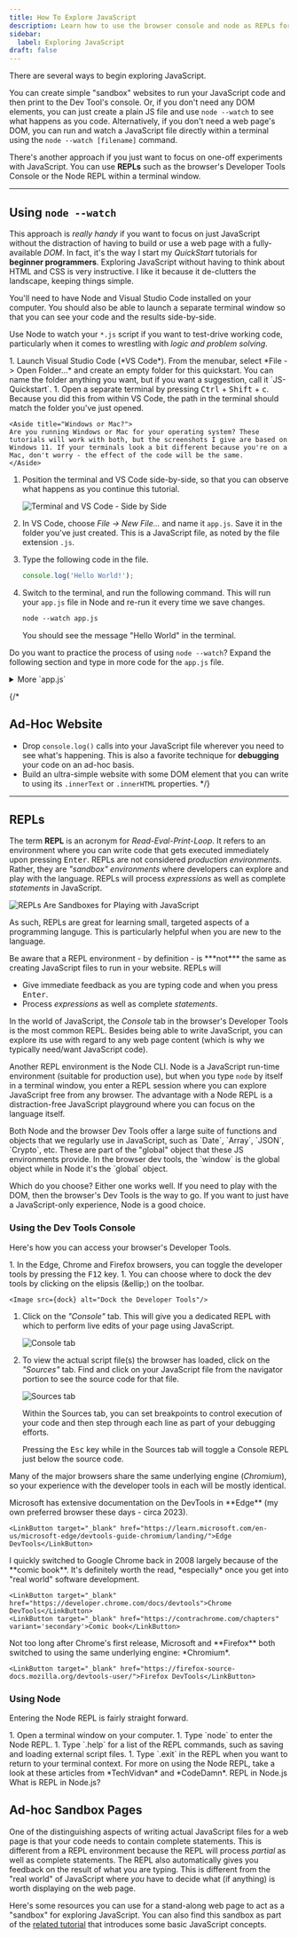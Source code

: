 ```yaml
---
title: How To Explore JavaScript
description: Learn how to use the browser console and node as REPLs for learning JavaScript
sidebar:
  label: Exploring JavaScript
draft: false
---
```



There are several ways to begin exploring JavaScript.

You can create simple "sandbox" websites to run your JavaScript code and then print to the Dev Tool's console. Or, if you don't need any DOM elements, you can just create a plain JS file and use `node --watch` to see what happens as you code. Alternatively, if you don't need a web page's DOM, you can run and watch a JavaScript file directly within a terminal using the `node --watch [filename]` command.

There's another approach if you just want to focus on one-off experiments with JavaScript. You can use **REPLs** such as the browser's Developer Tools Console or the Node REPL within a terminal window.

----

## Using `node --watch`

This approach is *really handy* if you want to focus on just JavaScript without the distraction of having to build or use a web page with a fully-available *DOM*. In fact, it's the way I start my *QuickStart* tutorials for **beginner programmers**. Exploring JavaScript without having to think about HTML and CSS is very instructive. I like it because it de-clutters the landscape, keeping things simple.

<Aside title="Did you do the setup?">
    You'll need to have Node and Visual Studio Code installed on your computer. You should also be able to launch a separate terminal window so that you can see your code and the results side-by-side.
</Aside>

Use Node to watch your `*.js` script if you want to test-drive working code, particularly when it comes to wrestling with *logic and problem solving*.

<Steps>
1. Launch Visual Studio Code (*VS Code*). From the menubar, select *File -> Open Folder...* and create an empty folder for this quickstart. You can name the folder anything you want, but if you want a suggestion, call it `JS-Quickstart`.
1. Open a separate terminal by pressing <kbd>Ctrl</kbd> + <kbd>Shift</kbd> + <kbd>c</kbd>. Because you did this from within VS Code, the path in the terminal should match the folder you've just opened.

    <Aside title="Windows or Mac?">
    Are you running Windows or Mac for your operating system? These tutorials will work with both, but the screenshots I give are based on Windows 11. If your terminals look a bit different because you're on a Mac, don't worry - the effect of the code will be the same. 
    </Aside>

1. Position the terminal and VS Code side-by-side, so that you can observe what happens as you continue this tutorial.

    <Image src={sideBySide} alt="Terminal and VS Code - Side by Side"/>

1. In VS Code, choose *File -> New File...* and name it `app.js`. Save it in the folder you've just created. This is a JavaScript file, as noted by the file extension `.js`.
1. Type the following code in the file.

    ```js title="app.js"
    console.log('Hello World!');
    ```

1. Switch to the terminal, and run the following command. This will run your `app.js` file in Node and re-run it every time we save changes.

    ```ps title="Terminal Window"
    node --watch app.js
    ```

    You should see the message "Hello World" in the terminal.
</Steps>

Do you want to practice the process of using `node --watch`? Expand the following section and type in more code for the `app.js` file.

<details>
  <summary>More `app.js`</summary>

  ```js title="app.js"
  // app.js
  // - [x] Console output
  console.log('app.js loaded');
  console.log(); // empty line

  // - [x] The Node process object
  console.log('NodeJS Version:', process.version);
  console.log('OS Platform:', process.platform, process.arch);
  console.log('Computer name:', process.env.COMPUTERNAME);
  console.log('Username:', process.env.USERNAME);
  console.log('Working directory:', process.cwd());
  // console.table(process.argv);
  console.log();

  // - [x] Variable declaration vs. initialization
  // - [x] Literal numbers
  let quantity = 10;
  let price = 5.95;
  let message;

  // - [x] Assignment statement
  // - [x] Literal strings
  message = 'The following is a series of demos...';
  console.log(message);

  // - [x] Template strings and placeholders
  message = `The price is ${price} and the quantity is ${quantity}`;
  console.log(message);

  // - [x] Data Types
  console.log(`quantity is a ${typeof quantity}`);
  console.log(`message is a ${typeof message}`);

  // - [x] Arithmetic operators for numbers
  let total = quantity * price;
  // - [x] Arithmetic operators for strings (string concatenation)
  message = 'The amount is $ ' + total;
  console.log(message);

  // - [x] Type Conversion
  //   - [x] number to string
  let amount = total.toFixed(2);
  console.log(`The amount is $ ${amount}.`);

  // - [x] Escape characters
  message = '\n\tSimple Sequence:';
  console.log(message);
  // - [x] Simple sequence
  //          Each line is an instruction
  //          They are executed in-order
  quantity = 20;
  message = `Changing quantity to ${quantity} does not cause previous calculations to re-calculate.\nTotal is still ${total} and amount is still ${amount}.`;
  console.log(message);
  console.log();

  // - [x] Math operations
  let adjacent = 4;
  let opposite = 3;
  let hypotenuse = Math.sqrt(adjacent**2 + opposite**2);
  message = `My triangle has sides of length ${adjacent}, ${opposite} and ${hypotenuse}.`;
  console.log(message);

  // - [x] Rounding Errors
  let floating = 0.1 + 0.1 + 0.1; // What's the answer?
  console.log(`0.1 + 0.1 + 0.1 = ${floating}`);
  console.log(`I can round with the Math library: floating should be ${Math.round(floating * 10) / 10}`);

  // - [x] Declaring functions
  function roundToDecimals(num, decimals) {
      let factor = Math.pow(10, decimals);
      return Math.round(num * factor) / factor;
  }

  // -[x] Calling functions
  let num = 3.14159;
  let rounded = roundToDecimals(num, 2); // 3.14
  console.log(`${num} rounded to two decimals: ${rounded}`);
  console.log(`${Math.PI} rounded to seven decimals: ${roundToDecimals(Math.PI, 7)}`);
  ```

</details>

{/* 
## Ad-Hoc Website

- Drop `console.log()` calls into your JavaScript file wherever you need to see what's happening. This is also a favorite technique for **debugging** your code on an ad-hoc basis.
- Build an ultra-simple website with some DOM element that you can write to using its `.innerText` or `.innerHTML` properties. 
*/}

----

## REPLs

The term **REPL** is an acronym for *Read-Eval-Print-Loop*. It refers to an environment where you can write code that gets executed immediately upon pressing <kbd>Enter</kbd>. REPLs are not considered *production environments*. Rather, they are *"sandbox" environments* where developers can explore and play with the language. REPLs will process *expressions* as well as complete *statements* in JavaScript.

<Image src={toy} alt="REPLs Are Sandboxes for Playing with JavaScript" />


As such, REPLs are great for learning small, targeted aspects of a programming languge. This is particularly helpful when you are new to the language.

<Aside type="caution">
  Be aware that a REPL environment - by definition - is ***not*** the same as creating JavaScript files to run in your website. REPLs will
  
  - Give immediate feedback as you are typing code and when you press <kbd>Enter</kbd>. 
  - Process *expressions* as well as complete *statements*.
</Aside>

In the world of JavaScript, the *Console* tab in the browser's Developer Tools is the most common REPL. Besides being able to write JavaScript, you can explore its use with regard to any web page content (which is why we typically need/want JavaScript code).

Another REPL environment is the Node CLI. Node is a JavaScript run-time environment (suitable for production use), but when you type `node` by itself in a terminal window, you enter a REPL session where you can explore JavaScript free from any browser. The advantage with a Node REPL is a distraction-free JavaScript playground where you can focus on the language itself.

<Aside type="tip">
Both Node and the browser Dev Tools offer a large suite of functions and objects that we regularly use in JavaScript, such as `Date`, `Array`, `JSON`, `Crypto`, etc. These are part of the "global" object that these JS environments provide. In the browser dev tools, the `window` is the global object while in Node it's the `global` object.
</Aside>

Which do you choose? Either one works well. If you need to play with the DOM, then the browser's Dev Tools is the way to go. If you want to just have a JavaScript-only experience, Node is a good choice.


### Using the Dev Tools Console


Here's how you can access your browser's Developer Tools.

<Steps>
1. In the Edge, Chrome and Firefox browsers, you can toggle the developer tools by pressing the <kbd>F12</kbd> key.
1. You can choose where to dock the dev tools by clicking on the elipsis (&ellip;) on the toolbar.

    <Image src={dock} alt="Dock the Developer Tools"/>

1. Click on the *"Console"* tab. This will give you a dedicated REPL with which to perform live edits of your page using JavaScript.

    <Image src={console} alt="Console tab"/>

1. To view the actual script file(s) the browser has loaded, click on the *"Sources"* tab. Find and click on your JavaScript file from the navigator portion to see the source code for that file.

    <Image src={sources} alt="Sources tab"/>

    Within the Sources tab, you can set breakpoints to control execution of your code and then step through each line as part of your debugging efforts.

    Pressing the <kbd>Esc</kbd> key while in the Sources tab will toggle a Console REPL just below the source code.
</Steps>

Many of the major browsers share the same underlying engine (*Chromium*), so your experience with the developer tools in each will be mostly identical.

<Tabs>
  <TabItem label="MS Edge">
    Microsoft has extensive documentation on the DevTools in **Edge** (my own preferred browser these days - circa 2023).
    
    <LinkButton target="_blank" href="https://learn.microsoft.com/en-us/microsoft-edge/devtools-guide-chromium/landing/">Edge DevTools</LinkButton>
  </TabItem>
  <TabItem label="Chrome">
    I quickly switched to Google Chrome back in 2008 largely because of the **comic book**. It's definitely worth the read, *especially* once you get into "real world" software development.

    <LinkButton target="_blank" href="https://developer.chrome.com/docs/devtools">Chrome DevTools</LinkButton>
    <LinkButton target="_blank" href="https://contrachrome.com/chapters" variant='secondary'>Comic book</LinkButton>
  </TabItem>
  <TabItem label="Firefox">
    Not too long after Chrome's first release, Microsoft and **Firefox** both switched to using the same underlying engine: *Chromium*.

    <LinkButton target="_blank" href="https://firefox-source-docs.mozilla.org/devtools-user/">Firefox DevTools</LinkButton>
  </TabItem>
</Tabs>

### Using Node

Entering the Node REPL is fairly straight forward.

<Steps>
1. Open a terminal window on your computer.
1. Type `node` to enter the Node REPL.
1. Type `.help` for a list of the REPL commands, such as saving and loading external script files.
1. Type `.exit` in the REPL when you want to return to your terminal context.
</Steps>

<Card title="Further Reading">
  For more on using the Node REPL, take a look at these articles from *TechVidvan* and *CodeDamn*.

<CardGrid>
  <LinkButton href="https://techvidvan.com/tutorials/repl-terminal-nodejs/" target="blank" icon='external' title="(by TechVidvan)">REPL in Node.js</LinkButton>
  <LinkButton href="https://codedamn.com/news/nodejs/repl-in-node-js" target="_blank" icon="external" variant="secondary" title="(by CodeDamn)">What is REPL in Node.js?</LinkButton>
</CardGrid>
</Card>

## Ad-hoc Sandbox Pages


One of the distinguishing aspects of writing actual JavaScript files for a web page is that your code needs to contain complete statements. This is different from a REPL environment because the REPL will process *partial* as well as complete statements. The REPL also automatically gives you feedback on the result of what you are typing. This is different from the "real world" of JavaScript where *you* have to decide what (if anything) is worth displaying on the web page.

Here's some resources you can use for a stand-along web page to act as a "sandbox" for exploring JavaScript. You can also find this sandbox as part of the [related tutorial](/CPSC-1520/tutorials/0050/) that introduces some basic JavaScript concepts.

<Sandbox />
